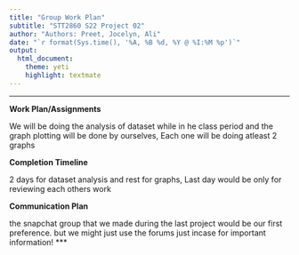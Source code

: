 ```yaml
---
title: "Group Work Plan"
subtitle: "STT2860 S22 Project 02"
author: "Authors: Preet, Jocelyn, Ali"
date: "`r format(Sys.time(), '%A, %B %d, %Y @ %I:%M %p')`"
output: 
  html_document: 
    theme: yeti
    highlight: textmate
---
```

***


**Work Plan/Assignments**

We will be doing the analysis of dataset while in he class period and the graph plotting will be done by ourselves, 
Each one will be doing atleast 2 graphs

**Completion Timeline**

2 days for dataset analysis and rest for graphs, Last day would be only for reviewing each others work

**Communication Plan**

the snapchat group that we made during the last project would be our first preference. but we might just use the forums just incase for important information!
***
